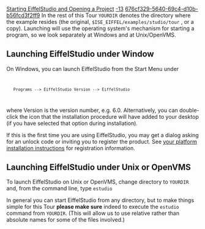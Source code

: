 [[Property:title|Starting EiffelStudio and Opening a Project]]
[[Property:weight|-13]]
[[Property:uuid|676cf329-5640-69c4-d10b-b56fcd3f2ff9]]
In the rest of this Tour <code>YOURDIR</code> denotes the directory where the example resides (the original, <code>$ISE_EIFFEL/examples/studio/tour</code> , or a copy). Launching will use the operating system's mechanism for starting a program, so we look separately at Windows and at Unix/OpenVMS. 

==Launching EiffelStudio under Window==

On Windows, you can launch EiffelStudio from the Start Menu under
<code lang="text">
	Programs --> EiffelStudio Version --> EiffelStudio
</code>

where <span>Version</span> is the version number, e.g. 6.0. Alternatively, you can double-click the icon that the installation procedure will have added to your desktop (if you have selected that option during installation). 

If this is the first time you are using EiffelStudio, you may get a dialog asking for an unlock code or inviting you to register the product. See <span> [[Software Installation for EiffelStudio|your platform installation instructions]]  </span> for registration information. 

==Launching EiffelStudio under Unix or OpenVMS==

To launch EiffelStudio on Unix or OpenVMS, change directory to <code>YOURDIR</code> and, from the command line, type 
<code lang="text">
estudio
</code>

In general you can start EiffelStudio from any directory, but to make things simple for this Tour '''please make sure''' indeed to execute the <code>estudio</code> command from <code>YOURDIR</code>. (This will allow us to use relative rather than absolute names for some of the files involved.) 


